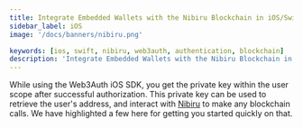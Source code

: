 ```yaml
---
title: Integrate Embedded Wallets with the Nibiru Blockchain in iOS/Swift Applications
sidebar_label: iOS
image: '/docs/banners/nibiru.png'

keywords: [ios, swift, nibiru, web3auth, authentication, blockchain]
description: 'Integrate Embedded Wallets with the Nibiru Blockchain in iOS/Swift Applications | Embedded Wallets'
---
```



<SEO
  title="Integrate Embedded Wallets with the Nibiru Blockchain in iOS/Swift Applications"
  description="Integrate Embedded Wallets with the Nibiru Blockchain in iOS/Swift Applications | Embedded Wallets"
  image="https://web3auth.io/docs/banners/nibiru.png"
  slug="/embedded-wallets/connect-blockchain/evm/nibiru/ios"
/>

While using the Web3Auth iOS SDK, you get the private key within the user scope after successful authorization. This private key can be used to retrieve the user's address, and interact with [Nibiru](https://www.nibiru.fi/) to make any blockchain calls. We have highlighted a few here for getting you started quickly on that.

<EVMInteraction />
